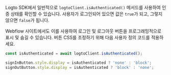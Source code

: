 Logto SDK에서 일반적으로 `logtoClient.isAuthenticated()` 메서드를 사용하여 인증 상태를 확인할 수 있습니다. 사용자가 로그인되어 있으면 값은 `true`가 되고, 그렇지 않으면 `false`가 됩니다.

Webflow 사이트에서도 이를 사용하여 로그인 및 로그아웃 버튼을 프로그래밍적으로 표시 및 숨길 수 있습니다. 버튼 CSS를 조정하기 위해 다음 사용자 정의 코드를 적용하세요.

```js
const isAuthenticated = await logtoClient.isAuthenticated();

signInButton.style.display = isAuthenticated ? 'none' : 'block';
signOutButton.style.display = isAuthenticated ? 'block' : 'none';
```

